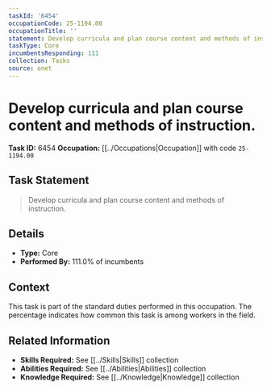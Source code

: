 ```yaml
---
taskId: '6454'
occupationCode: 25-1194.00
occupationTitle: ''
statement: Develop curricula and plan course content and methods of instruction.
taskType: Core
incumbentsResponding: 111
collection: Tasks
source: onet
---
```

# Develop curricula and plan course content and methods of instruction.

**Task ID:** 6454
**Occupation:** [[../Occupations|Occupation]] with code `25-1194.00`

## Task Statement

> Develop curricula and plan course content and methods of instruction.

## Details

- **Type:** Core
- **Performed By:** 111.0% of incumbents

## Context

This task is part of the standard duties performed in this occupation. The percentage indicates how common this task is among workers in the field.

## Related Information

- **Skills Required:** See [[../Skills|Skills]] collection
- **Abilities Required:** See [[../Abilities|Abilities]] collection
- **Knowledge Required:** See [[../Knowledge|Knowledge]] collection
